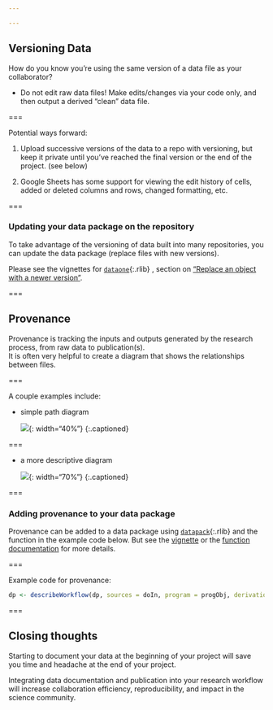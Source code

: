 ```yaml
---

---
```

  
## Versioning Data

How do you know you're using the same version of a data file as your collaborator?

 - Do not edit raw data files!  Make edits/changes via your code only, and then output a derived "clean" data file. 

===

Potential ways forward: 

1. Upload successive versions of the data to a repo with versioning, but keep it private until you've reached the final version or the end of the project.  (see below)

2. Google Sheets has some support for viewing the edit history of cells, added or deleted columns and rows, changed formatting, etc.  

===

### Updating your data package on the repository

To take advantage of the versioning of data built into many repositories, you can update the data package (replace files with new versions).  

Please see the vignettes for [`dataone`](){:.rlib} , section on ["Replace an object with a newer version"](https://github.com/DataONEorg/rdataone/blob/master/vignettes/v06-update-package.Rmd).

===

## Provenance

Provenance is tracking the inputs and outputs generated by the research process, from raw data to publication(s).  
It is often very helpful to create a diagram that shows the relationships between files.  

===

A couple examples include: 

 - simple path diagram  
 
   ![]({% include asset.html path="images/simple_grv.png" %}){: width="40%"}
   {:.captioned}

===

 - a more descriptive diagram  
 
   ![]({% include asset.html path="images/gfish_grv.png" %}){: width="70%"}
   {:.captioned}

===

### Adding provenance to your data package

Provenance can be added to a data package using [`datapack`](){:.rlib} and the function in the example code below.  But see the [vignette](https://github.com/ropensci/datapack/blob/master/vignettes/datapack-overview.Rmd) or the [function documentation](https://docs.ropensci.org/datapack/reference/describeWorkflow.html) for more details.  

===

Example code for provenance:

```r
dp <- describeWorkflow(dp, sources = doIn, program = progObj, derivations = doOut)
```

===

## Closing thoughts

Starting to document your data at the beginning of your project will save you time and headache at the end of your project.

Integrating data documentation and publication into your research workflow will increase collaboration efficiency, reproducibility, and impact in the science community.  












